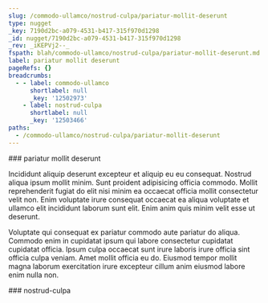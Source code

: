 ```yaml
---
slug: /commodo-ullamco/nostrud-culpa/pariatur-mollit-deserunt
type: nugget
_key: 7190d2bc-a079-4531-b417-315f970d1298
_id: nugget/7190d2bc-a079-4531-b417-315f970d1298
_rev: _iKEPVj2--_
fspath: blah/commodo-ullamco/nostrud-culpa/pariatur-mollit-deserunt.md
label: pariatur mollit deserunt
pageRefs: {}
breadcrumbs:
  - - label: commodo-ullamco
      shortlabel: null
      _key: '12502973'
    - label: nostrud-culpa
      shortlabel: null
      _key: '12503466'
paths:
  - /commodo-ullamco/nostrud-culpa/pariatur-mollit-deserunt
---
```


<NuggetArea>
<Nugget slug="/commodo-ullamco/nostrud-culpa/pariatur-mollit-deserunt" type="nugget" _key="7190d2bc-a079-4531-b417-315f970d1298" _id="nugget/7190d2bc-a079-4531-b417-315f970d1298" _rev="_iKEPVj2--_" fspath="blah/commodo-ullamco/nostrud-culpa/pariatur-mollit-deserunt.md" label="pariatur mollit deserunt" paths="/commodo-ullamco/nostrud-culpa/pariatur-mollit-deserunt">
<NuggetBody>
### pariatur mollit deserunt

Incididunt aliquip deserunt excepteur et aliquip eu eu consequat. Nostrud aliqua ipsum mollit minim. Sunt proident adipisicing officia commodo. Mollit reprehenderit fugiat do elit nisi minim ea occaecat officia mollit consectetur velit non. Enim voluptate irure consequat occaecat ea aliqua voluptate et ullamco elit incididunt laborum sunt elit. Enim anim quis minim velit esse ut deserunt.

Voluptate qui consequat ex pariatur commodo aute pariatur do aliqua. Commodo enim in cupidatat ipsum qui labore consectetur cupidatat cupidatat officia. Ipsum culpa occaecat sunt irure laboris irure officia sint officia culpa veniam. Amet mollit officia eu do. Eiusmod tempor mollit magna laborum exercitation irure excepteur cillum anim eiusmod labore enim nulla non.

</NuggetBody>
<Breadcrumbs>
<Crumbs>
<Crumb _key="12502973" label="commodo-ullamco" /><Crumb _key="12503466" label="nostrud-culpa" />
</Crumbs>
</Breadcrumbs>
</Nugget>

<NuggetsInbound>
</NuggetsInbound>
<NuggetsOutbound>
</NuggetsOutbound>
</NuggetArea>
<PassagesInbound>
<Passage direction="inbound" type="passage" _key="12503466" _id="passage/12503466" _rev="_iKEPVja---" label="nostrud-culpa" passage="nostrud-culpa" fspath="blah/commodo-ullamco/nostrud-culpa" paths="/commodo-ullamco/nostrud-culpa" slug="/commodo-ullamco/nostrud-culpa">
<NuggetBody>
### nostrud-culpa

</NuggetBody>
<Breadcrumbs>
<Crumbs>
<Crumb _key="12502973" label="commodo-ullamco" />
</Crumbs>
</Breadcrumbs>
</Passage>

</PassagesInbound>
<PassagesOutbound>
</PassagesOutbound>